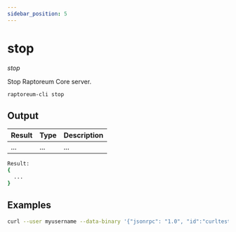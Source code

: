 ```yaml
---
sidebar_position: 5
---
```


# stop

*stop*

Stop Raptoreum Core server.

`raptoreum-cli stop`

<!-- <ReactPlayer playing controls url={[
    {src: `${require('./assets/placeholder.webm').default}`, type: 'video/webm'}]} /> -->

## Output

| Result | Type | Description |
|--|--|--|
| ... | ... | ... |

```bash
Result:
{
  ...
}
```

## Examples

```bash
curl --user myusername --data-binary '{"jsonrpc": "1.0", "id":"curltest", "method": "stop", "params": [] }' -H 'content-type: text/plain;' http://127.0.0.1:9998/
```

